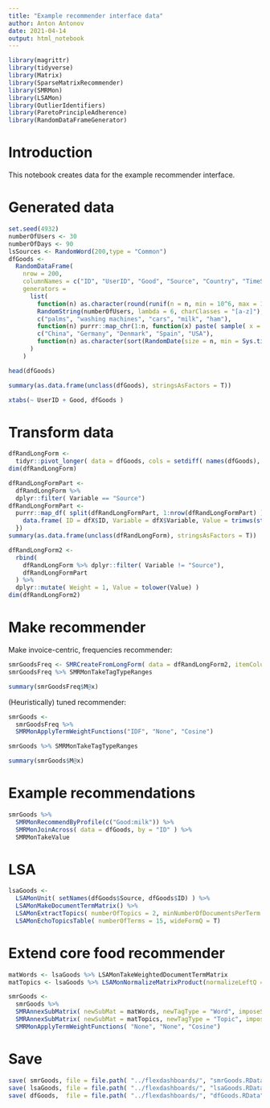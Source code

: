 ```yaml
---
title: "Example recommender interface data"
author: Anton Antonov
date: 2021-04-14
output: html_notebook
---
```



```r
library(magrittr)
library(tidyverse)
library(Matrix)
library(SparseMatrixRecommender)
library(SMRMon)
library(LSAMon)
library(OutlierIdentifiers)
library(ParetoPrincipleAdherence)
library(RandomDataFrameGenerator)
```


# Introduction

This notebook creates data for the example recommender interface.

# Generated data

```r
set.seed(4932)
numberOfUsers <- 30
numberOfDays <- 90
lsSources <- RandomWord(200,type = "Common")
dfGoods <- 
  RandomDataFrame( 
    nrow = 200,
    columnNames = c("ID", "UserID", "Good", "Source", "Country", "TimeStamp"),
    generators = 
      list(
        function(n) as.character(round(runif(n = n, min = 10^6, max = 16^8 ))),
        RandomString(numberOfUsers, lambda = 6, charClasses = "[a-z]"),
        c("palms", "washing machines", "cars", "milk", "ham"),
        function(n) purrr::map_chr(1:n, function(x) paste( sample( x = lsSources, size = 12, replace = F), collapse = "; " )),
        c("China", "Germany", "Denmark", "Spain", "USA"),
        function(n) as.character(sort(RandomDate(size = n, min = Sys.time(), max = Sys.time() + numberOfDays*24*3600)))
      )
    )
```

```r
head(dfGoods)
```

```r
summary(as.data.frame(unclass(dfGoods), stringsAsFactors = T))
```

```r
xtabs(~ UserID + Good, dfGoods )
```


# Transform data

```r
dfRandLongForm <- 
  tidyr::pivot_longer( data = dfGoods, cols = setdiff( names(dfGoods), "ID"), names_to = "Variable", values_to = "Value")
dim(dfRandLongForm)
```

```r
dfRandLongFormPart <- 
  dfRandLongForm %>% 
  dplyr::filter( Variable == "Source")
dfRandLongFormPart <- 
  purrr::map_df( split(dfRandLongFormPart, 1:nrow(dfRandLongFormPart) ), function(dfX) {
    data.frame( ID = dfX$ID, Variable = dfX$Variable, Value = trimws(strsplit(dfX$Value, ";")[[1]]) )
  })
summary(as.data.frame(unclass(dfRandLongForm), stringsAsFactors = T))
```

```r
dfRandLongForm2 <- 
  rbind(
    dfRandLongForm %>% dplyr::filter( Variable != "Source"),
    dfRandLongFormPart
  ) %>% 
  dplyr::mutate( Weight = 1, Value = tolower(Value) )
dim(dfRandLongForm2)
```

# Make recommender

Make invoice-centric, frequencies recommender:

```r
smrGoodsFreq <- SMRCreateFromLongForm( data = dfRandLongForm2, itemColumnName = "ID", tagTypeColumnName = "Variable", valueColumnName = "Value", weightColumnName = "Weight", addTagTypesToColumnNamesQ = T )
smrGoodsFreq %>% SMRMonTakeTagTypeRanges
```

```r
summary(smrGoodsFreq$M@x)
```

(Heuristically) tuned recommender:

```r
smrGoods <- 
  smrGoodsFreq %>% 
  SMRMonApplyTermWeightFunctions("IDF", "None", "Cosine")
```

```r
smrGoods %>% SMRMonTakeTagTypeRanges
```

```r
summary(smrGoods$M@x)
```

# Example recommendations

```r
smrGoods %>% 
  SMRMonRecommendByProfile(c("Good:milk")) %>% 
  SMRMonJoinAcross( data = dfGoods, by = "ID" ) %>% 
  SMRMonTakeValue
```

# LSA

```r
lsaGoods <- 
  LSAMonUnit( setNames(dfGoods$Source, dfGoods$ID) ) %>% 
  LSAMonMakeDocumentTermMatrix() %>% 
  LSAMonExtractTopics( numberOfTopics = 2, minNumberOfDocumentsPerTerm = 1, method = "SVD" ) %>% 
  LSAMonEchoTopicsTable( numberOfTerms = 15, wideFormQ = T)
```

# Extend core food recommender

```r
matWords <- lsaGoods %>% LSAMonTakeWeightedDocumentTermMatrix
matTopics <- lsaGoods %>% LSAMonNormalizeMatrixProduct(normalizeLeftQ = F) %>% LSAMonTakeW
```

```r
smrGoods <- 
  smrGoods %>% 
  SMRAnnexSubMatrix( newSubMat = matWords, newTagType = "Word", imposeSameRowNamesQ = T, addTagTypesToColumnNamesQ = T) %>% 
  SMRAnnexSubMatrix( newSubMat = matTopics, newTagType = "Topic", imposeSameRowNamesQ = T, addTagTypesToColumnNamesQ = T) %>% 
  SMRMonApplyTermWeightFunctions( "None", "None", "Cosine")
```


# Save

```r
save( smrGoods, file = file.path( "../flexdashboards/", "smrGoods.RData") )
save( lsaGoods, file = file.path( "../flexdashboards/", "lsaGoods.RData") )
save( dfGoods,  file = file.path( "../flexdashboards/", "dfGoods.RData") )
```

